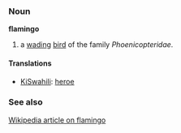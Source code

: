 ===Noun===
'''flamingo'''

# a [[wade|wading]] [[bird]] of the family ''Phoenicopteridae''.

====Translations====
*[[KiSwahili]]: [[heroe]]

===See also===
[[w:flamingo|Wikipedia article on flamingo]]